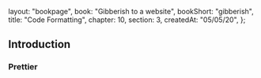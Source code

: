   layout: "bookpage",
  book: "Gibberish to a website",
  bookShort: "gibberish",
  title: "Code Formatting",
  chapter: 10,
  section: 3,
  createdAt: "05/05/20",
};

## Introduction

### Prettier
